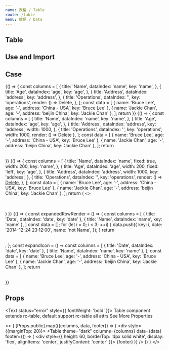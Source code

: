```yaml
---
name: 表格 / Table
route: /table
menu: 数据 / Data
---
```



## Table

<TagVersion component="Table" />

## Use and Import

<Explain component="Table" isCopyable/>

## Case

<Playground wrapper="Table">
  {() => {
    const columns = [
      {
        title: 'Name',
        dataIndex: 'name',
        key: 'name',
      },
      {
        title: 'Age',
        dataIndex: 'age',
        key: 'age',
      },
      {
        title: 'Address',
        dataIndex: 'address',
        key: 'address',
      },
      {
        title: 'Operations',
        dataIndex: '',
        key: 'operations',
        render: () => <Text status="error">Delete</Text>,
      },
    ];
    const data = [
      { name: 'Bruce Lee', age: '-', address: 'China - USA', key: 'Bruce Lee' },
      { name: 'Jackie Chan', age: '-', address: 'beijin China', key: 'Jackie Chan' },
    ];
    return <Table columns={columns} style={{marginTop: 50}}  data={data} />
  }}
</Playground>


<Playground wrapper="Scroll Table">
  {() => {
    const columns = [
      {
        title: 'Name',
        dataIndex: 'name',
        key: 'name',
      },
      {
        title: 'Age',
        dataIndex: 'age',
        key: 'age',
      },
      {
        title: 'Address',
        dataIndex: 'address',
        key: 'address',
        width: 1000,
      },
      {
        title: 'Operations',
        dataIndex: '',
        key: 'operations',
        width: 1000,
        render: () => <Text status="error">Delete</Text>
      },
    ];
    const data = [
      { name: 'Bruce Lee', age: '-', address: 'China - USA', key: 'Bruce Lee' },
      { name: 'Jackie Chan', age: '-', address: 'beijin China', key: 'Jackie Chan' },
    ];
    return <Table columns={columns} theme="dark" scroll={{x: 2000}} data={data} />
  }}
</Playground>


<Playground wrapper="Fixed Table">
  {() => {
    const columns = [
      {
        title: 'Name',
        dataIndex: 'name',
        fixed: true,
        width: 200,
        key: 'name',
      },
      {
        title: 'Age',
        dataIndex: 'age',
        width: 200,
        fixed: 'left',
        key: 'age',
      },
      {
        title: 'Address',
        dataIndex: 'address',
        width: 1000,
        key: 'address',
      },
      {
        title: 'Operations',
        dataIndex: '',
        key: 'operations',
        render: () => <a href="#">Delete</a>,
      },
    ];
    const data = [
      { name: 'Bruce Lee', age: '-', address: 'China - USA', key: 'Bruce Lee' },
      { name: 'Jackie Chan', age: '-', address: 'beijin China', key: 'Jackie Chan' },
    ];
    return (
      <>
        <Table columns={columns} scroll={{x: 2000}}  theme="dark"  data={data} />
        <Table columns={columns} scroll={{x: 2000}} style={{marginTop: 50}}  data={data} />
      </>
    )
  }}
</Playground>

<Playground wrapper="More Table">
  {() => {
    const expandedRowRender = () => {
      const columns = [
        { title: 'Date', dataIndex: 'date', key: 'date' },
        { title: 'Name', dataIndex: 'name', key: 'name' },
      ]
      const data = [];
      for (let i = 0; i < 3; ++i) {
        data.push({
          key: i,
          date: '2014-12-24 23:12:00',
          name: 'not Name',
        });
      }
      return <Table columns={columns} theme="dark" data={data}  />;
    };
    const expandIcon = () => <Icon name="star" />
    const columns = [
      { title: 'Date', dataIndex: 'date', key: 'date' },
      { title: 'Name', dataIndex: 'name', key: 'name' },
    ];
    const data = [
      { name: 'Bruce Lee', age: '-', address: 'China - USA', key: 'Bruce Lee' },
      { name: 'Jackie Chan', age: '-', address: 'beijin China', key: 'Jackie Chan' },
    ];
    return <Table 
      columns={columns} 
      theme="dark" 
      expandable={{ expandedRowRender, expandIcon, defaultExpandAllRows: true }} 
      data={data}
    />
  }}
</Playground>


## Props
<Text status="error" style={{ fontWeight: 'bold' }}>
  Table component extends rc-table, default support rc-table all attrs
</Text>
<Text tag="a" href="https://www.npmjs.com/package/rc-table">
  See More Properties
</Text>

<>
  {
    [Props.public].map(({columns, data, footer}) => (
      <div style={{marginTop: 20}}>
        <Table
          theme="dark"
          columns={columns} 
          data={data}
          footer={() => (
            <div style={{
              height: 60,
              borderTop: '4px solid white', 
              display: 'flex',
              alignItems: 'center',
              justifyContent: 'center'
            }}>
              {footer}
            </div>
          )}
        />
      </div>
    ))
  }
</>
